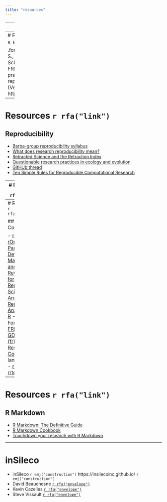 ```yaml
---
title: "resources"
---
```


---
class: inverse, center, middle

# `r rfa("info-circle")` Resources

![:custom_hr]()



---
# Resources `r rfa("link")`


```R
kig("img/degree_repro.png")
```

.font80[`r rfa("github")` Casajus N., Dray S., Gimenez O., Guéry L., Guilhaumon F. & Schiettekatte N. M. D. (2020) Formation FRB CESAB / GDR ECOSTAT : Bonnes pratiques pour une recherche reproductible en écologie numérique (Version 2020). Zenodo. http://doi.org/10.5281/zenodo.4262978.]


---
# Resources `r rfa("link")`

## Reproducibility

- [Barba-group reproducibility syllabus](https://medium.com/hackernoon/barba-group-reproducibility-syllabus-e3757ee635cf#.h603izuwo)
- [What does research reproducibility mean?](https://stm.sciencemag.org/content/8/341/341ps12.full)
- [Retracted Science and the Retraction Index](https://www.ncbi.nlm.nih.gov/pmc/articles/PMC3187237/)
- [Questionable research practices in ecology and evolution](https://journals.plos.org/plosone/article?id=10.1371/journal.pone.0200303)
- [GitHUb thread](https://github.com/ReScience/ReScience-article/issues/5)
- [Ten Simple Rules for Reproducible Computational
Research](https://journals.plos.org/ploscompbiol/article?id=10.1371/journal.pcbi.1003285)


---
# Resources `r rfa("link")`

## Open Science Framework

- [COS: Strategic Plan, v2.0](https://docs.google.com/document/d/1sqz3appQ73vqa6fP1Gy8KK8HZpotoSGaiJC1XQuvREI/edit)
- [50 cancer studies](https://www.sciencemag.org/news/2018/07/plan-replicate-50-high-impact-cancer-papers-shrinks-just-18)
- [Reproducibility Project: Cancer Biology](https://elifesciences.org/collections/9b1e83d1/reproducibility-project-cancer-biology)


---
# Resources `r rfa("link")`

## Research Compendium 

- [rOpenSci](https://ropensci.org/)
- [rOpenSci Packages: Development, Maintenance, and Peer Review](https://devguide.ropensci.org/index.html)
- [R for Reproducible Scientific Analysis](https://swcarpentry.github.io/r-novice-gapminder/)
- [Reproducible Analysis With R](https://nceas.github.io/sasap-training/materials/reproducible_research_in_r_fairbanks/)
- [Formation FRB-Cesab & GDR EcoStat (fr)](https://frbcesab.github.io/datatoolbox/index.html#1)
- [Research Compendium](https://research-compendium.science/) landing page
- [rrrpkg](https://github.com/ropensci/rrrpkg)
- [rrtools](https://github.com/benmarwick/rrtools)


---
# Resources `r rfa("link")`

## R Markdown

- [R Markdown: The Definitive Guide](https://bookdown.org/yihui/rmarkdown/)
- [R Markdown Cookbook](https://bookdown.org/yihui/rmarkdown-cookbook/)
- [Touchdown your research with R Markdown](https://insileco.github.io/ResearchDown/#1)

---
# inSileco

<!-- LAST SLIDE -->

- inSileco `r emj("construction")` https://insilecoinc.github.io/ `r emj("construction")`
- David Beauchesne [`r rfa("envelope")`](mailto:david.beauchesne@hotmail.com)
- Kevin Cazelles [`r rfa("envelope")`](mailto:kevin.cazelles@gmail.com)
- Steve Vissault [`r rfa("envelope")`](s.vissault@yahoo.fr)
